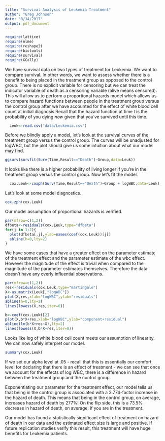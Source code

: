 ```yaml
---
title: "Survival Analysis of Leukemia Treatment"
author: "Greg Johnson"
date: "8/14/2017"
output: pdf_document
---
```


```r
require(lattice)
require(nlme)
require(reshape2)
require(biotools)
require(survival)
require(GGally)
```


We have survival data on two types of treatment for Leukemia. We want to compare survival. In other words, we want to assess whether there is a benefit to being placed in the treatment group as opposed to the control group. There is no explicit variable for censoring but we can treat the indicator variable of death as a censoring variable (alive means censored). This will allow us to perform a proportional hazards model which allows us to compare hazard functions between people in the treatment group versus the control group after we have accounted for the effect of white blood cell count at initial diagnosis.Recall that the hazard function at time t is the probability of you dying *now* given that you've survived until this time.

```r
  Leuk<-read.csv("data/Leukemia.csv")
```

Before we blindly apply a model, let's look at the survival curves of the treatment group versus the control group. The curves will be unadjusted for logWBC, but the plot should give us some intuition about what our model may find.

```r
ggsurv(survfit(Surv(Time,Result=="Death")~Group,data=Leuk))
```
It looks like there is a higher probability of living longer if you're in the treatment group versus the control group. Now let's fit the model.

```r
  cox.Leuk<-coxph(Surv(Time,Result=="Death")~Group + logWBC,data=Leuk)
```

Let's look at some model diagnostics.

```r
cox.zph(cox.Leuk)
```

Our model assumption of proportional hazards is verified.

```r
par(mfrow=c(1,2))
dfbeta<-residuals(cox.Leuk,type="dfbeta")
for(j in 1:2){
  plot(dfbeta[,j],ylab=names(coef(cox.Leuk))[j])
  abline(h=0,lty=2)
}
```

We have some cases that have a greater effect on the parameter estimate of the treatment effect and the parameter estimate of the wbc effect. However the magnitude of the effect is trivial when compared to the magnitude of the parameter estimates themselves. Therefore the data doesn't have any overly influential observations.

```r
par(mfrow=c(1,2))
res<-residuals(cox.Leuk,type="martingale")
X<-as.matrix(Leuk[,"logWBC"])
plot(X,res,xlab="logWBC",ylab="residuals")
abline(h=0,lty=2)
lines(lowess(X,res,iter=0))

b<-coef(cox.Leuk)[2]
plot(X,b*X+res,xlab="logWBC",ylab="component+residual")
abline(lm(b*X+res~X),lty=2)
lines(lowess(X,b*X+res,iter=0))
```

Looks like log of white blood cell count meets our assumption of linearity. We can now safely interpret our model.

```r
summary(cox.Leuk)
```

If we set our alpha level at .05 - recall that this is essentially our comfort level for declaring that there is an effect of treatment - we can see that once we account for the effects of log WBC, there is a difference in hazard between the treatment group and the control group.

Exponentiating our parameter for the treatment effect, our model tells us that being in the control group is associated with a 3.774-factor increase in the hazard of death. This means that being in the control group, on average, increases hazard of death by 277%! On the flip side, this is a 73.5% decrease in hazard of death, on average, if you are in the treatment.

Our model has found a statistically significant effect of treatment on hazard of death in our data and the estimated effect size is large and positive. If future replication studies verify this result, this treatment will have huge benefits for Leukemia patients.

